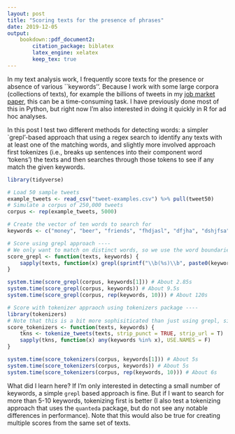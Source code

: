 ```yaml
---
layout: post
title: "Scoring texts for the presence of phrases"
date: 2019-12-05
output:
    bookdown::pdf_document2:
        citation_package: biblatex
        latex_engine: xelatex
        keep_tex: true
---
```


In my text analysis work, I frequently score texts for the presence or absence of various ``keywords''. Because I work with some large corpora (collections of texts), for example the billions of tweets in my [job market paper](/pdf/Baylis_TT.pdf), this can be a time-consuming task. I have previously done most of this in Python, but right now I'm also interested in doing it quickly in R for ad hoc analyses. 

In this post I test two different methods for detecting words: a simpler `grepl'-based approach that using a regex search to identify any texts with at least one of the matching words, and slightly more involved approach first tokenizes (i.e., breaks up sentences into their component word 'tokens') the texts and then searches through those tokens to see if any match the given keywords.

```r
library(tidyverse)

# Load 50 sample tweets
example_tweets <- read_csv("tweet-examples.csv") %>% pull(tweet50) 
# Simulate a corpus of 250,000 tweets
corpus <- rep(example_tweets, 5000) 

# Create the vector of ten words to search for
keywords <- c("money", "beer", "friends", "fhdjasl", "dfjha", "dshjfsa", "fdjh", "vjhd", "cvmna", "dfhda")

# Score using grepl approach ----
# We only want to match on distinct words, so we use the word boundaries approach and paste all of the words together with |
score_grepl <- function(texts, keywords) {
    sapply(texts, function(x) grepl(sprintf("\\b(%s)\\b", paste0(keywords, collapse = "|")), x), USE.NAMES = F)
}

system.time(score_grepl(corpus, keywords[1])) # About 2.85s
system.time(score_grepl(corpus, keywords)) # About 9.5s
system.time(score_grepl(corpus, rep(keywords, 10))) # About 120s

# Score with tokenizer appraoch using tokenizers package ----
library(tokenizers)
# Note that this is a bit more sophisiticated than just using grepl, since we ask it to strip out punctuation and urls.
score_tokenizers <- function(texts, keywords) {
    tkns <- tokenize_tweets(texts, strip_punct = TRUE, strip_url = T)
    sapply(tkns, function(x) any(keywords %in% x), USE.NAMES = F)
}

system.time(score_tokenizers(corpus, keywords[1])) # About 5s
system.time(score_tokenizers(corpus, keywords)) # About 5s
system.time(score_tokenizers(corpus, rep(keywords, 10))) # About 6s
```

What did I learn here? If I'm only interested in detecting a small number of keywords, a simple `grepl` based approach is fine. But if I want to search for more than 5-10 keywords, tokenizing first is better (I also test a tokenizing approach that uses the `quanteda` package, but do not see any notable differences in performance). Note that this would also be true for creating multiple scores from the same set of texts.